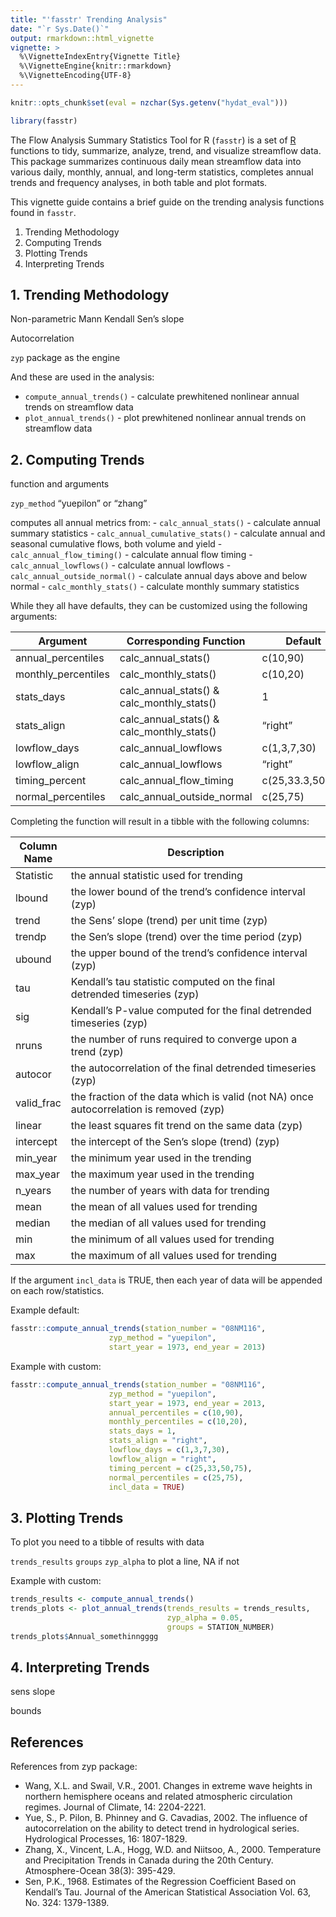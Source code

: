 ```yaml
---
title: "'fasstr' Trending Analysis"
date: "`r Sys.Date()`"
output: rmarkdown::html_vignette
vignette: >
  %\VignetteIndexEntry{Vignette Title}
  %\VignetteEngine{knitr::rmarkdown}
  %\VignetteEncoding{UTF-8}
---
```


```r
knitr::opts_chunk$set(eval = nzchar(Sys.getenv("hydat_eval")))
```

```r
library(fasstr)
```


The Flow Analysis Summary Statistics Tool for R (`fasstr`) is a set of [R](http://www.r-project.org) functions to tidy, summarize, analyze, trend, and visualize streamflow data. This package summarizes continuous daily mean streamflow data into various daily, monthly, annual, and long-term statistics, completes annual trends and frequency analyses, in both table and plot formats.

This vignette guide contains a brief guide on the trending analysis functions found in `fasstr`.

1. Trending Methodology
2. Computing Trends
3. Plotting Trends
4. Interpreting Trends



## 1. Trending Methodology

Non-parametric
Mann Kendall
Sen's slope

Autocorrelation

`zyp` package as the engine

And these are used in the analysis:

- `compute_annual_trends()` - calculate prewhitened nonlinear annual trends on streamflow data
- `plot_annual_trends()` - plot prewhitened nonlinear annual trends on streamflow data

## 2. Computing Trends

function and arguments


`zyp_method` "yuepilon" or "zhang"



computes all annual metrics from:
- `calc_annual_stats()` - calculate annual summary statistics
- `calc_annual_cumulative_stats()` - calculate annual and seasonal cumulative flows, both volume and yield
- `calc_annual_flow_timing()` - calculate annual flow timing
- `calc_annual_lowflows()` - calculate annual lowflows
- `calc_annual_outside_normal()` - calculate annual days above and below normal
- `calc_monthly_stats()` - calculate monthly summary statistics

While they all have defaults, they can be customized using the following arguments:

Argument             | Corresponding Function     |  Default
---------------------|----------------------|----------------------------------------------
annual_percentiles   | calc_annual_stats()  | c(10,90)
monthly_percentiles  | calc_monthly_stats() | c(10,20)
stats_days       	   | calc_annual_stats() & calc_monthly_stats() | 1
stats_align      	   | calc_annual_stats() & calc_monthly_stats() | "right"
lowflow_days      	 | calc_annual_lowflows | c(1,3,7,30)
lowflow_align        | calc_annual_lowflows | "right"
timing_percent       | calc_annual_flow_timing | c(25,33.3,50,75)
normal_percentiles   | calc_annual_outside_normal | c(25,75)


Completing the function will result in a tibble with the following columns:

Column Name   | Description
--------------|---------------------------------------------------------------------
Statistic   	| the annual statistic used for trending 
lbound      	| the lower bound of the trend's confidence interval (zyp)
trend       	| the Sens' slope (trend) per unit time (zyp)
trendp      	| the Sen's slope (trend) over the time period (zyp)
ubound      	| the upper bound of the trend's confidence interval (zyp)
tau         	| Kendall's tau statistic computed on the final detrended timeseries (zyp)
sig	          | Kendall's P-value computed for the final detrended timeseries (zyp)
nruns	        | the number of runs required to converge upon a trend (zyp)
autocor	      | the autocorrelation of the final detrended timeseries (zyp)
valid_frac  	| the fraction of the data which is valid (not NA) once autocorrelation is removed (zyp)
linear      	| the least squares fit trend on the same data (zyp)
intercept     | the intercept of the Sen's slope (trend) (zyp)
min_year    	| the minimum year used in the trending
max_year      | the maximum year used in the trending
n_years       | the number of years with data for trending
mean          | the mean of all values used for trending
median      	| the median of all values used for trending
min	          | the minimum of all values used for trending
max	          | the maximum of all values used for trending 

If the argument `incl_data` is TRUE, then each year of data will be appended on each row/statistics.

Example default:

```r
fasstr::compute_annual_trends(station_number = "08NM116",
                      zyp_method = "yuepilon",
                      start_year = 1973, end_year = 2013)
```

Example with custom:
```r
fasstr::compute_annual_trends(station_number = "08NM116",
                      zyp_method = "yuepilon",
                      start_year = 1973, end_year = 2013,
                      annual_percentiles = c(10,90),
                      monthly_percentiles = c(10,20),
                      stats_days = 1,
                      stats_align = "right",
                      lowflow_days = c(1,3,7,30),
                      lowflow_align = "right",
                      timing_percent = c(25,33,50,75),
                      normal_percentiles = c(25,75),
                      incl_data = TRUE)
```

## 3. Plotting Trends

To plot you need to a tibble of results with data

`trends_results`
`groups`
`zyp_alpha` to plot a line, NA if not


Example with custom:
```r
trends_results <- compute_annual_trends()
trends_plots <- plot_annual_trends(trends_results = trends_results,
                                   zyp_alpha = 0.05,
                                   groups = STATION_NUMBER)
trends_plots$Annual_somethinngggg

```


## 4. Interpreting Trends

sens slope

bounds

## References

References from zyp package:

- Wang, X.L. and Swail, V.R., 2001. Changes in extreme wave heights in northern hemisphere oceans and related atmospheric circulation regimes. Journal of Climate, 14: 2204-2221.
- Yue, S., P. Pilon, B. Phinney and G. Cavadias, 2002. The influence of autocorrelation on the ability to detect trend in hydrological series. Hydrological Processes, 16: 1807-1829.
- Zhang, X., Vincent, L.A., Hogg, W.D. and Niitsoo, A., 2000. Temperature and Precipitation Trends in Canada during the 20th Century. Atmosphere-Ocean 38(3): 395-429.
- Sen, P.K., 1968. Estimates of the Regression Coefficient Based on Kendall's Tau. Journal of the American Statistical Association Vol. 63, No. 324: 1379-1389.



